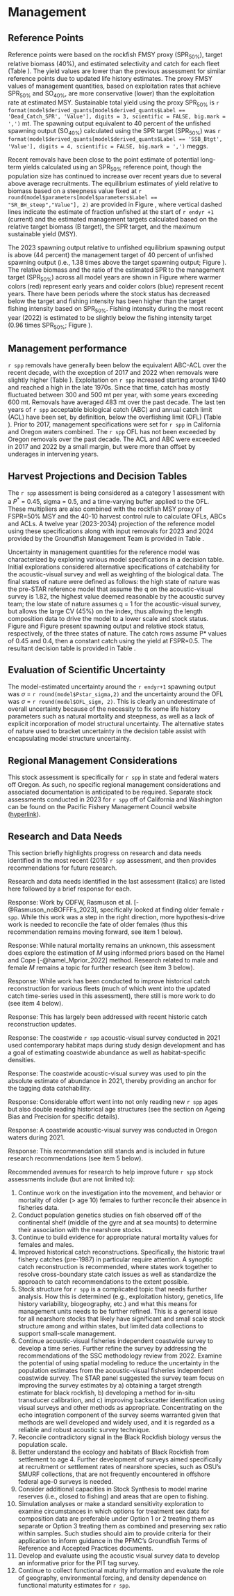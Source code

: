# Management 

## Reference Points

Reference points were based on the rockfish FMSY proxy ($\text{SPR}_{50\%}$), target relative biomass (40%), and estimated selectivity and catch for each fleet (Table \ref{tab:ReferencePoints}). The yield values are lower than the previous assessment for similar reference points due to updated life history estimates. The proxy FMSY values of management quantities, based on exploitation rates that achieve $\text{SPR}_{50\%}$ and $\text{SO}_{40\%}$, are more conservative (lower) than the exploitation rate at estimated MSY. Sustainable total yield using the proxy $\text{SPR}_{50\%}$ is `r format(model$derived_quants[model$derived_quants$Label == 'Dead_Catch_SPR', 'Value'], digits = 3, scientific = FALSE, big.mark = ',')` mt. The spawning output equivalent to 40 percent of the unfished spawning output ($\text{SO}_{40\%}$) calculated using the SPR target ($\text{SPR}_{50\%}$) was `r format(model$derived_quants[model$derived_quants$Label == 'SSB_Btgt', 'Value'], digits = 4, scientific = FALSE, big.mark = ',')` meggs. 

Recent removals have been close to the point estimate of potential long-term yields calculated using an $\text{SPR}_{50\%}$ reference point, though the population size has continued to increase over recent years due to several above average recruitments. The equilibrium estimates of yield relative to biomass based on a steepness value fixed at `r round(model$parameters[model$parameters$Label == "SR_BH_steep","Value"], 2)` are provided in Figure \ref{fig:yield}, where vertical dashed lines indicate the estimate of fraction unfished at the start of `r endyr +1` (current) and the estimated management targets calculated based on the relative target biomass (B target), the SPR target, and the maximum sustainable yield (MSY). 

The 2023 spawning output relative to unfished equilibrium spawning output is above (44 percent) the management target of 40 percent of unfished spawning output (i.e., 1.38 times above the target spawning output; Figure \ref{fig:es-phase}). The relative biomass and the ratio of the estimated SPR to the management target ($\text{SPR}_{50\%}$) across all model years are shown in Figure \ref{fig:es-phase} where warmer colors (red) represent early years and colder colors (blue) represent recent years.  There have been periods where the stock status has decreased below the target and fishing intensity has been higher than the target fishing intensity based on $\text{SPR}_{50\%}$. Fishing intensity during the most recent year (2022) is estimated to be slightly below the fishing intensity target (0.96 times $\text{SPR}_{50\%}$; Figure \ref{fig:es-phase}).


## Management performance

`r spp` removals have generally been below the equivalent ABC-ACL over the recent decade, with the exception of 2017 and 2022 when removals were slightly higher (Table \ref{tab:manage}). Exploitation on `r spp` increased starting around 1940 and reached a high in the late 1970s. Since that time, catch has mostly fluctuated between 300 and 500 mt per year, with some years exceeding 600 mt. Removals have averaged 483 mt over the past decade. The last ten years of `r spp` acceptable biological catch (ABC) and annual catch limit (ACL) have been set, by definition, below the overfishing limit (OFL) (Table \ref{tab:manage}). Prior to 2017, management specifications were set for `r spp` in California and Oregon waters combined.  The `r spp` OFL has not been exceeded by Oregon removals over the past decade. The ACL and ABC were exceeded in 2017 and 2022 by a small margin, but were more than offset by underages in intervening years.


## Harvest Projections and Decision Tables

The `r spp` assessment is being considered as a category 1 assessment with a $P^*$ = 0.45, sigma = 0.5, and a time-varying buffer applied to the OFL.  These multipliers are also combined with the rockfish MSY proxy of FSPR=50% MSY and the 40-10 harvest control rule to calculate OFLs, ABCs and ACLs. A twelve year (2023-2034) projection of the reference model using these specifications along with input removals for 2023 and 2024 provided by the Groundfish Management Team is provided in Table \ref{tab:project}.

Uncertainty in management quantities for the reference model was characterized by exploring various model specifications in a decision table. Initial explorations considered alternative specifications of catchability for the acoustic-visual survey and well as weighting of the biological data. The final states of nature were defined as follows: the high state of nature was the pre-STAR reference model that assume the q on the acoustic-visual survey is 1.82, the highest value deemed reasonable by the acoustic survey team; the low state of nature assumes q = 1 for the acoustic-visual survey, but allows the large CV (45%) on the index, thus allowing the length composition data to drive the model to a lower scale and stock status. Figure \ref{fig:stateofnature_SO} and Figure \ref{fig:stateofnature_depl} present spawning output and relative stock status, respectively, of the three states of nature. The catch rows assume P* values of 0.45 and 0.4, then a constant catch using the yield at FSPR=0.5. The resultant decision table is provided in Table \ref{tab:dec-tab}.


## Evaluation of Scientific Uncertainty

The model-estimated uncertainty around the `r endyr+1` spawning output was $\sigma$ = `r round(model$Pstar_sigma,2)` and the uncertainty around the OFL was $\sigma$ = `r round(model$OFL_sigm, 2)`. This is clearly an underestimate of overall uncertainty because of the necessity to fix some life history parameters such as natural mortality and steepness, as well as a lack of explicit incorporation of model structural uncertainty. The alternative states of nature used to bracket uncertainty in the decision table assist with encapsulating model structure uncertainty. 

## Regional Management Considerations

This stock assessment is specifically for `r spp` in state and federal waters off Oregon.  As such, no specific regional management considerations and associated documentation is anticipated to be required. Separate stock assessments conducted in 2023 for `r spp` off of California and Washington can be found on the Pacific Fishery Management Council website ([hyperlink](https://www.pcouncil.org/stock-assessments-star-reports-stat-reports-rebuilding-analyses-terms-of-reference/groundfish-stock-assessment-documents/)).

## Research and Data Needs

This section briefly highlights progress on research and data needs identified in the most recent (2015) `r spp` assessment, and then provides recommendations for future research.

Research and data needs identified in the last assessment (italics) are listed here followed by a brief response for each.

\textit{Further investigation into the movement and behavior of older (> age 10) females to reconcile their absence in fisheries data. If the females are currently inaccessible to fishing gear, can we find where they are? This information is essential before another black rockfish assessment is undertaken.} Response: Work by ODFW, Rasmuson et al. [-@Rasmuson_noBOFFFs_2023], specifically looked at finding older female `r spp`. While this work was a step in the right direction, more hypothesis-drive work is needed to reconcile the fate of older females (thus this recommendation remains moving forward, see item 1 below).

\textit{Appropriate natural mortality values for females and males. This will help resolve the extent to which dome-shaped age-based selectivity may be occurring for each. This is a larger question on how to empirically estimate $M$ when direct measures are not available, which is usually the case.} Response: While natural mortality remains an unknown, this assessment does explore the estimation of $M$ using informed priors based on the Hamel and Cope [-@hamel_Mprior_2022] method. Research related to male and female $M$ remains a topic for further research (see item 3 below).

\textit{All states needed improved historical catch reconstructions. The trawl fishery catches in particular need attention. Given the huge historical removals of that fleet in each state, the assessment is very sensitive to the assumed functional form of selectivity. A synoptic catch reconstruction is recommended, where states work together to resolve cross-state catch issues as well as standardize the approach to catch recommendations.} Response: While work has been conducted to improve historical catch reconstruction for various fleets (much of which went into the updated catch time-series used in this assessment), there still is more work to do (see item 4 below).

\textit{Identifying stanzas or periods of uncertainty in the historical catch series will aid in the exploration of catch uncertainty in future assessment sensitivity runs.} Response: This has largely been addressed with recent historic catch reconstruction updates.

\textit{The ODFW tagging study off Newport should be continued and expanded to other areas. To provide better prior information on the spatial distribution of the black rockfish stock, further work should be conducted to map the extent of black rockfish habitat and the densities of black rockfish residing there.} Response: The coastwide `r spp` acoustic-visual survey conducted in 2021 used contemporary habitat maps during study design development and has a goal of estimating coastwide abundance as well as habitat-specific densities.

\textit{Interpreting the ODFW tagging study needs further work. The Brownie model is a closed-model estimate of abundance, an assumption that could have meaningful influence on the interpretation of the survey catchability. Given that catchability parameter is currently driving the Oregon, realistic values for it need further consideration.} Response: The coastwide acoustic-visual survey was used to pin the absolute estimate of abundance in 2021, thereby providing an anchor for the tagging data catchability.

\textit{Age validation and verification is still needed, particularly in Oregon. A number of historical ages were excluded from the Oregon model due to concerns over differences among age readers. These age structures need to be re-read to recovery the information in those samples. Historical structures from trawl and recreational fisheries in particular should be re-aged by reliable readers and included in future assessments. Oregon ageing error was also quite different from the other two states, so further investigation on the inter-reader error and how to decrease it need reconsideration.} Response: Considerable effort went into not only reading new `r spp` ages but also double reading historical age structures (see the section on Ageing Bias and Precision for specific details).

\textit{An independent nearshore survey should be supported in all states to avoid the reliance on fishery-based CPUE indices.} Response: A coastwide acoustic-visual survey was conducted in Oregon waters during 2021.

\textit{Stock structure for black rockfish is a complicated topic that needs further analysis. How this is determined (e.g., exploitation history, genetics, life history variability, biogeography, dispersal and movement, etc.) and what this means for management units needs to be further refined. This is a general issue for all nearshore stocks that likely have significant and small scale stock structure among and within states, but limited data collections to support small-scale management.} Response: This recommendation still stands and is included in future research recommendations (see item 5 below).

Recommended avenues for research to help improve future `r spp` stock assessments include (but are not limited to):

1. Continue work on the investigation into the movement, and behavior or mortality of older (> age 10) females to further reconcile their absence in fisheries data. 
2. Conduct population genetics studies on fish observed off of the continental shelf (middle of the gyre and at sea mounts) to determine their association with the nearshore stocks.
3. Continue to build evidence for appropriate natural mortality values for females and males. 
4. Improved historical catch reconstructions. Specifically, the historic trawl fishery catches (pre-1987) in particular require attention. A synoptic catch reconstruction is recommended, where states work together to resolve cross-boundary state catch issues as well as standardize the approach to catch recommendations to the extent possible.
5. Stock structure for `r spp` is a complicated topic that needs further analysis. How this is determined (e.g., exploitation history, genetics, life history variability, biogeography, etc.) and what this means for management units needs to be further refined. This is a general issue for all nearshore stocks that likely have significant and small scale stock structure among and within states, but limited data collections to support small-scale management.
6. Continue acoustic-visual fisheries independent coastwide survey to develop a time series. Further refine the survey by addressing the recommendations of the SSC methodology review from 2022. Examine the potential of using spatial modeling to reduce the uncertainty in the population estimates from the acoustic-visual fisheries independent coastwide survey. The STAR panel suggested the survey team focus on improving the survey estimates by a) obtaining a target strength estimate for black rockfish, b) developing a method for in-situ transducer calibration, and c) improving backscatter identification using visual surveys and other methods as appropriate. Concentrating on the echo integration component of the survey seems warranted given that methods are well developed and widely used, and it is regarded as a reliable and robust acoustic survey technique.
7. Reconcile contradictory signal in the Black Rockfish biology versus the population scale.
8. Better understand the ecology and habitats of Black Rockfish from settlement to age 4. Further development of surveys aimed specifically at recruitment or settlement rates of nearshore species, such as OSU’s SMURF collections, that are not frequently encountered in offshore federal age-0 surveys is needed. 
9. Consider additional capacities in Stock Synthesis to model marine reserves (i.e., closed to fishing) and areas that are open to fishing.
10. Simulation analyses or make a standard sensitivity exploration to examine circumstances in which options for treatment sex data for composition data are preferable under Option 1 or 2 treating them as separate or Option 3 treating them as combined and preserving sex ratio within samples.  Such studies should aim to provide criteria for their application to inform guidance in the PFMC’s Groundfish  Terms of  Reference and Accepted Practices documents.
11. Develop and evaluate using the acoustic visual survey data to develop an informative prior for the PIT tag survey.
12. Continue to collect functional maturity information and evaluate the role of geography, environmental forcing, and density dependence on functional maturity estimates for `r spp`. 

